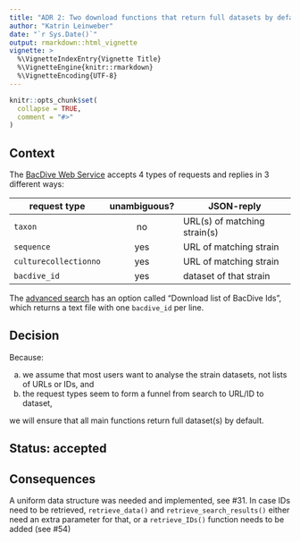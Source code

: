 ```yaml
---
title: "ADR 2: Two download functions that return full datasets by default"
author: "Katrin Leinweber"
date: "`r Sys.Date()`"
output: rmarkdown::html_vignette
vignette: >
  %\VignetteIndexEntry{Vignette Title}
  %\VignetteEngine{knitr::rmarkdown}
  %\VignetteEncoding{UTF-8}
---
```


```r
knitr::opts_chunk$set(
  collapse = TRUE,
  comment = "#>"
)
```

## Context 

The [BacDive Web Service](https://bacdive.dsmz.de/api/bacdive/) accepts 4 types 
of requests and replies in 3 different ways:

request type | unambiguous? | JSON-reply
-------------|:------------:|--------
`taxon`      |           no | URL(s) of matching strain(s)
`sequence`   |          yes | URL of matching strain
`culturecollectionno` | yes | URL of matching strain
`bacdive_id` |          yes | dataset of that strain

The [advanced search](https://bacdive.dsmz.de/AdvSearch) has an option called
"Download list of BacDive Ids", which returns a text file with one `bacdive_id`
per line.


## Decision 

Because:

a) we assume that most users want to analyse the strain datasets, not lists of 
   URLs or IDs, and 
a) the request types seem to form a funnel from search to URL/ID to dataset,

we will ensure that all main functions return full dataset(s) by default.


## Status: accepted


## Consequences

A uniform data structure was needed and implemented, see #31. In case IDs need to be retrieved, `retrieve_data()` and `retrieve_search_results()` either need an extra parameter for that, or a `retrieve_IDs()` function needs to be added (see #54)

